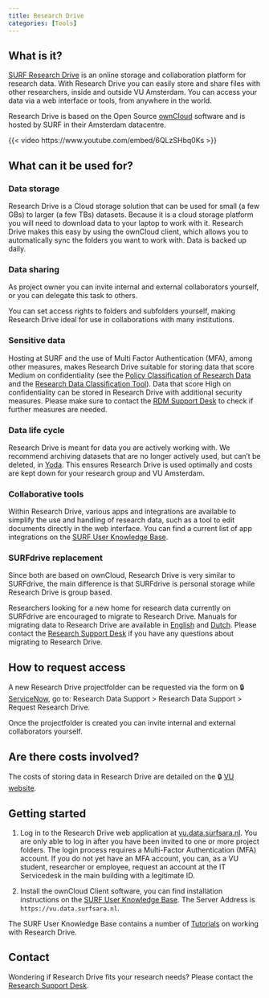 ```yaml
---
title: Research Drive
categories: [Tools]
---
```

## What is it?
[SURF Research Drive](https://www.surf.nl/en/services/research-drive) is an online storage and collaboration platform for research data. With Research Drive you can easily store and share files with other researchers, inside and outside VU Amsterdam. You can access your data via a web interface or tools, from anywhere in the world. 

Research Drive is based on the Open Source [ownCloud](https://owncloud.com/) software and is hosted by SURF in their Amsterdam datacentre.

{{< video https://www.youtube.com/embed/6QLzSHbq0Ks >}}

## What can it be used for?

### Data storage
Research Drive is a Cloud storage solution that can be used for small (a few GBs) to larger (a few TBs) datasets. Because it is a cloud storage platform you will need to download data to your laptop to work with it. Research Drive makes this easy by using the ownCloud client, which allows you to automatically sync the folders you want to work with. Data is backed up daily. 

### Data sharing
As project owner you can invite internal and external collaborators yourself, or you can delegate this task to others.

You can set access rights to folders and subfolders yourself, making Research Drive ideal for use in collaborations with many institutions.

### Sensitive data
Hosting at SURF and the use of Multi Factor Authentication (MFA), among other measures, makes Research Drive suitable for storing data that score Medium on confidentiality (see the [Policy Classification of Research Data](https://rdm.vu.nl/guides/policies-supporting-vision-open-science.html#policy-classification-of-research-data) and the [Research Data Classification Tool](https://vu.nl/en/research/dataclassification)). Data that score High on confidentiality can be stored in Research Drive with additional security measures. Please make sure to contact the [RDM Support Desk](mailto:rdm@vu.nl) to check if further measures are needed.

### Data life cycle
Research Drive is meant for data you are actively working with. We recommend archiving datasets that are no longer actively used, but can't be deleted, in [Yoda](./yoda.qmd). This ensures Research Drive is used optimally and costs are kept down for your research group and VU Amsterdam.

### Collaborative tools
Within Research Drive, various apps and integrations are available to simplify the use and handling of research data, such as a tool to edit documents directly in the web interface. You can find a current list of app integrations on the [SURF User Knowledge Base](https://servicedesk.surf.nl/wiki/pages/viewpage.action?pageId=102828080).

### SURFdrive replacement
Since both are based on ownCloud, Research Drive is very similar to SURFdrive, the main difference is that SURFdrive is personal storage while Research Drive is group based. 

Researchers looking for a new home for research data currently on SURFdrive are encouraged to migrate to Research Drive. Manuals for migrating data to Research Drive are available in [English](../public/Manual-migrating-data-SURFdrive-to-ResearchDrive_EN.pdf) and [Dutch](../public/Handleiding-Migreren-data-SURFdrive-naar-ResearchDrive_NL.pdf). Please contact the [Research Support Desk](mailto:rdm@vu.nl) if you have any questions about migrating to Research Drive.

## How to request access
A new Research Drive projectfolder can be requested via the form on 🔒 [ServiceNow](https://services.vu.nl/esc), go to: Research Data Support > Research Data Support > Request Research Drive.

Once the projectfolder is created you can invite internal and external collaborators yourself.

## Are there costs involved?
The costs of storing data in Research Drive are detailed on the 🔒 [VU website](https://vu.nl/en/employee/research-data-support/research-archiving-storage-cost-model). 

## Getting started
1. Log in to the Research Drive web application at [vu.data.surfsara.nl](https://vu.data.surfsara.nl). You are only able to log in after you have been invited to one or more project folders. The login process requires a Multi-Factor Authentication (MFA) account. If you do not yet have an MFA account, you can, as a VU student, researcher or employee, request an account at the IT Servicedesk in the main building with a legitimate ID.

2. Install the ownCloud Client software, you can find installation instructions on the [SURF User Knowledge Base](https://servicedesk.surf.nl/wiki/display/WIKI/ownCloud+desktop+client). The Server Address is `https://vu.data.surfsara.nl`. 

The SURF User Knowledge Base contains a number of [Tutorials](https://servicedesk.surf.nl/wiki/display/WIKI/Tutorials) on working with Research Drive.

## Contact
Wondering if Research Drive fits your research needs? Please contact the [Research Support Desk](mailto:rdm@vu.nl).
